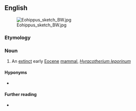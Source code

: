 ==English==
[[File:Eohippus sketch BW.jpg|thumb|right]]

===Etymology===
{{confix|eo|hippus|lang=en}}

===Noun===
{{en-noun|eohippi|es}}

# An [[extinct]] early [[Eocene]] [[mammal]], ''[[Hyracotherium leporinum]]''

====Hyponyms====
* {{l|en|Hyracotherium}}

====Further reading====
* {{pedialite}}